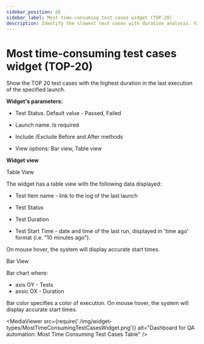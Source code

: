 ```yaml
---
sidebar_position: 26
sidebar_label: Most time-consuming test cases widget (TOP-20)
description: Identify the slowest test cases with duration analysis. View top 20 time-consuming tests in table or bar format using QA dashboard tool.
---
```


# Most time-consuming test cases widget (TOP-20)

Show the TOP 20 test cases with the highest duration in the last execution of the specified launch.

**Widget's parameters:**

- Test Status. Default value - Passed, Failed

- Launch name. Is required

- Include /Exclude  Before and After methods

- View options: Bar view, Table view

**Widget view**

Table View

The widget has a table view with the following data displayed:

- Test Item name - link to the log of the last launch

- Test Status

- Test Duration

- Test Start Time  - date and time of the last run, displayed in 'time ago' format (i.e. "10 minutes ago").

On mouse hover, the system will display accurate start times.

Bar View

Bar chart where:

- axis OY - Tests
- axsic OX - Duration

Bar color specifies a color of execution.
On mouse hover, the system will display accurate start times.

<MediaViewer src="https://youtu.be/tYaPUW9Uwmk" alt="Most Time Consuming Test Cases Widget Video" type="video" />

<MediaViewer src={require('./img/widget-types/MostTimeConsumingTestCasesWidget.png')} alt="Dashboard for QA automation: Most Time Consuming Test Cases Table" />
